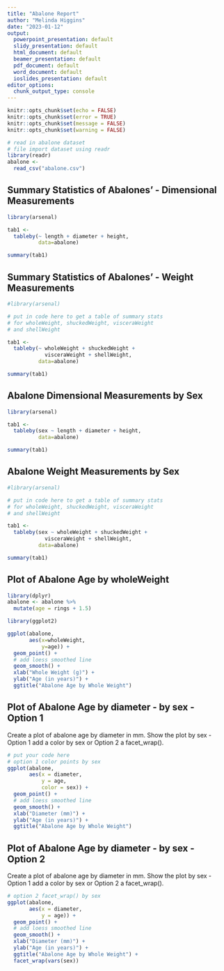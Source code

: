 ```yaml
---
title: "Abalone Report"
author: "Melinda Higgins"
date: "2023-01-12"
output:
  powerpoint_presentation: default
  slidy_presentation: default
  html_document: default
  beamer_presentation: default
  pdf_document: default
  word_document: default
  ioslides_presentation: default
editor_options:
  chunk_output_type: console
---
```


```r
knitr::opts_chunk$set(echo = FALSE)
knitr::opts_chunk$set(error = TRUE)
knitr::opts_chunk$set(message = FALSE)
knitr::opts_chunk$set(warning = FALSE)

# read in abalone dataset
# file import dataset using readr
library(readr)
abalone <- 
  read_csv("abalone.csv")
```

## Summary Statistics of Abalones' - Dimensional Measurements

```r
library(arsenal)

tab1 <- 
  tableby(~ length + diameter + height, 
          data=abalone)

summary(tab1)
```

## Summary Statistics of Abalones' - Weight Measurements

```r
#library(arsenal)

# put in code here to get a table of summary stats
# for wholeWeight, shuckedWeight, visceraWeight 
# and shellWeight

tab1 <- 
  tableby(~ wholeWeight + shuckedWeight + 
            visceraWeight + shellWeight, 
          data=abalone)

summary(tab1)
```

## Abalone Dimensional Measurements by Sex

```r
library(arsenal)

tab1 <- 
  tableby(sex ~ length + diameter + height, 
          data=abalone)

summary(tab1)
```

## Abalone Weight Measurements by Sex

```r
#library(arsenal)

# put in code here to get a table of summary stats
# for wholeWeight, shuckedWeight, visceraWeight 
# and shellWeight

tab1 <- 
  tableby(sex ~ wholeWeight + shuckedWeight + 
            visceraWeight + shellWeight, 
          data=abalone)

summary(tab1)
```

## Plot of Abalone Age by wholeWeight

```r
library(dplyr)
abalone <- abalone %>%
  mutate(age = rings + 1.5)

library(ggplot2)

ggplot(abalone,
       aes(x=wholeWeight, 
           y=age)) +
  geom_point() +
  # add loess smoothed line
  geom_smooth() + 
  xlab("Whole Weight (g)") + 
  ylab("Age (in years)") + 
  ggtitle("Abalone Age by Whole Weight")
```

## Plot of Abalone Age by diameter - by sex - Option 1

Create a plot of abalone age by diameter in mm. Show the plot by sex - Option 1 add a color by sex or Option 2 a facet_wrap().

```r
# put your code here
# option 1 color points by sex
ggplot(abalone,
       aes(x = diameter, 
           y = age,
           color = sex)) +
  geom_point() +
  # add loess smoothed line
  geom_smooth() + 
  xlab("Diameter (mm)") + 
  ylab("Age (in years)") + 
  ggtitle("Abalone Age by Whole Weight")
```

## Plot of Abalone Age by diameter - by sex - Option 2

Create a plot of abalone age by diameter in mm. Show the plot by sex - Option 1 add a color by sex or Option 2 a facet_wrap().

```r
# option 2 facet_wrap() by sex
ggplot(abalone,
       aes(x = diameter, 
           y = age)) +
  geom_point() +
  # add loess smoothed line
  geom_smooth() + 
  xlab("Diameter (mm)") + 
  ylab("Age (in years)") + 
  ggtitle("Abalone Age by Whole Weight") +
  facet_wrap(vars(sex))
```



